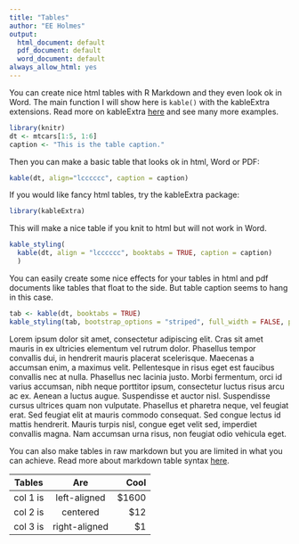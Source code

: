 ```yaml
---
title: "Tables"
author: "EE Holmes"
output:
  html_document: default
  pdf_document: default
  word_document: default
always_allow_html: yes
---
```


You can create nice html tables with R Markdown and they even look ok in Word.   The main function I will show here is `kable()` with the kableExtra extensions.  Read more on kableExtra [here](http://haozhu233.github.io/kableExtra/) and see many more examples.

```r
library(knitr)
dt <- mtcars[1:5, 1:6]
caption <- "This is the table caption."
```

Then you can make a basic table that looks ok in html, Word or PDF:

```r
kable(dt, align="lcccccc", caption = caption)
```

If you would like fancy html tables, try the kableExtra package:

```r
library(kableExtra)
```

This will make a nice table if you knit to html but will not work in Word.

```r
kable_styling(
  kable(dt, align = "lcccccc", booktabs = TRUE, caption = caption)
  )
```

You can easily create some nice effects for your tables in html and pdf documents like tables that float to the side. But table caption seems to hang in this case.

```r
tab <- kable(dt, booktabs = TRUE)
kable_styling(tab, bootstrap_options = "striped", full_width = FALSE, position = "float_right")
```

Lorem ipsum dolor sit amet, consectetur adipiscing elit. Cras sit amet mauris in ex ultricies elementum vel rutrum dolor. Phasellus tempor convallis dui, in hendrerit mauris placerat scelerisque. Maecenas a accumsan enim, a maximus velit. Pellentesque in risus eget est faucibus convallis nec at nulla. Phasellus nec lacinia justo. Morbi fermentum, orci id varius accumsan, nibh neque porttitor ipsum, consectetur luctus risus arcu ac ex. Aenean a luctus augue. Suspendisse et auctor nisl. Suspendisse cursus ultrices quam non vulputate. Phasellus et pharetra neque, vel feugiat erat. Sed feugiat elit at mauris commodo consequat. Sed congue lectus id mattis hendrerit. Mauris turpis nisl, congue eget velit sed, imperdiet convallis magna. Nam accumsan urna risus, non feugiat odio vehicula eget.


You can also make tables in raw markdown but you are limited in what you can achieve.  Read more about markdown table syntax [here](https://www.markdownguide.org/extended-syntax#tables).

| Tables   |      Are      |  Cool |
|----------|:-------------:|------:|
| col 1 is |  left-aligned | $1600 |
| col 2 is |    centered   |   $12 |
| col 3 is | right-aligned |    $1 |


